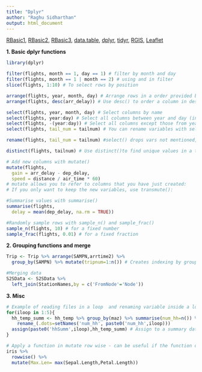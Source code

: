 ```yaml
---
title: "Dplyr"
author: "Raghu Sidharthan"
output: html_document
---
```


[RBasic1](RBasic1),
[RBasic2](RBasic2),
[RBasic3](RBasic3),
[data.table](RDTable),
[dplyr](dplyr),
[tidyr](tidyr),
[RGIS](RGIS),
[Leaflet](Leaflet)

**1. Basic dplyr functions**
```r
library(dplyr)

filter(flights, month == 1, day == 1) # filter by month and day
filter(flights, month == 1 | month == 2) # using and in filter
slice(flights, 1:10) # To select rows by position

arrange(flights, year, month, day) # Arrange rows in a order provided by the columns
arrange(flights, desc(arr_delay)) # Use desc() to order a column in descending order:

select(flights, year, month, day) # Select columns by name
select(flights, year:day) # Select all columns between year and day (inclusive)
select(flights, -(year:day)) # Select all columns except those from year to day (inclusive)
select(flights, tail_num = tailnum) # You can rename variables with select() by using named arguments:

rename(flights, tail_num = tailnum) #select() drops vars not mentioned, Instead, use rename(), tailnum is the orig name

distinct(flights, tailnum) # Use distinct()to find unique values in a table:

# Add new columns with mutate()
mutate(flights,
  gain = arr_delay - dep_delay,
  speed = distance / air_time * 60)
# mutate allows you to refer to columns that you have just created:
# If you only want to keep the new variables, use transmute():

#Summarise values with summarise()
summarise(flights,
  delay = mean(dep_delay, na.rm = TRUE))

#Randomly sample rows with sample_n() and sample_frac()
sample_n(flights, 10) # for a fixed number
sample_frac(flights, 0.01) # for a fixed fraction


```

**2. Grouping functions and merge**
```r
Trip <- Trip %>% arrange(SAMPN,arrtime2) %>% 
  group_by(SAMPN) %>% mutate(tripnum=1:n()) # Creates indexing by groups

#Merging data
S2SData <- S2SData %>%    
  left_join(StationNames,by = c('FromNode'='Node'))

```
**3. Misc**
```r
# Example of reading files in a loop  and renaming variable inside a loop using a string using rename_
for(iloop in 1:5){
  hh_temp_summ <- hh_temp %>% group_by(maz) %>% summarise(num_hh=n()) %>% # read hh_temp based in iloop
    rename_(.dots=setNames('num_hh', paste0('num_hh',iloop)))
  assign(paste0('hhSumm',iloop),hh_temp_summ) # Assign to a summary dataset
}

# Apply a function in mutate row wise - can be useful if the function does not accept vectors
iris %>% 
  rowwise() %>% 
  mutate(Max.Len= max(Sepal.Length,Petal.Length))
```

